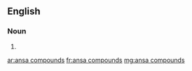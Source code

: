 ==English==

===Noun===
{{head|en|plural|head=[[ansa]] [[compounds]]}}

# {{plural of|ansa compound|lang=en}}

[[ar:ansa compounds]]
[[fr:ansa compounds]]
[[mg:ansa compounds]]